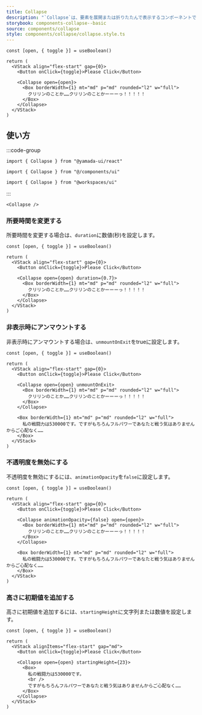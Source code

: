 ```yaml
---
title: Collapse
description: "`Collapse`は、要素を展開または折りたたんで表示するコンポーネントです。"
storybook: components-collapse--basic
source: components/collapse
style: components/collapse/collapse.style.ts
---
```


```tsx preview functional client
const [open, { toggle }] = useBoolean()

return (
  <VStack align="flex-start" gap={0}>
    <Button onClick={toggle}>Please Click</Button>

    <Collapse open={open}>
      <Box borderWidth={1} mt="md" p="md" rounded="l2" w="full">
        クリリンのことか……クリリンのことかーーーっ！！！！！
      </Box>
    </Collapse>
  </VStack>
)
```

## 使い方

:::code-group

```tsx [package]
import { Collapse } from "@yamada-ui/react"
```

```tsx [alias]
import { Collapse } from "@/components/ui"
```

```tsx [monorepo]
import { Collapse } from "@workspaces/ui"
```

:::

```tsx
<Collapse />
```

### 所要時間を変更する

所要時間を変更する場合は、`duration`に数値(秒)を設定します。

```tsx preview functional client
const [open, { toggle }] = useBoolean()

return (
  <VStack align="flex-start" gap={0}>
    <Button onClick={toggle}>Please Click</Button>

    <Collapse open={open} duration={0.7}>
      <Box borderWidth={1} mt="md" p="md" rounded="l2" w="full">
        クリリンのことか……クリリンのことかーーーっ！！！！！
      </Box>
    </Collapse>
  </VStack>
)
```

### 非表示時にアンマウントする

非表示時にアンマウントする場合は、`unmountOnExit`をtrueに設定します。

```tsx preview functional client
const [open, { toggle }] = useBoolean()

return (
  <VStack align="flex-start" gap={0}>
    <Button onClick={toggle}>Please Click</Button>

    <Collapse open={open} unmountOnExit>
      <Box borderWidth={1} mt="md" p="md" rounded="l2" w="full">
        クリリンのことか……クリリンのことかーーーっ！！！！！
      </Box>
    </Collapse>

    <Box borderWidth={1} mt="md" p="md" rounded="l2" w="full">
      私の戦闘力は530000です。ですがもちろんフルパワーであなたと戦う気はありませんからご心配なく……
    </Box>
  </VStack>
)
```

### 不透明度を無効にする

不透明度を無効にするには、`animationOpacity`を`false`に設定します。

```tsx preview functional client
const [open, { toggle }] = useBoolean()

return (
  <VStack align="flex-start" gap={0}>
    <Button onClick={toggle}>Please Click</Button>

    <Collapse animationOpacity={false} open={open}>
      <Box borderWidth={1} mt="md" p="md" rounded="l2" w="full">
        クリリンのことか……クリリンのことかーーーっ！！！！！
      </Box>
    </Collapse>

    <Box borderWidth={1} mt="md" p="md" rounded="l2" w="full">
      私の戦闘力は530000です。ですがもちろんフルパワーであなたと戦う気はありませんからご心配なく……
    </Box>
  </VStack>
)
```

### 高さに初期値を追加する

高さに初期値を追加するには、`startingHeight`に文字列または数値を設定します。

```tsx preview functional client
const [open, { toggle }] = useBoolean()

return (
  <VStack alignItems="flex-start" gap="md">
    <Button onClick={toggle}>Please Click</Button>

    <Collapse open={open} startingHeight={23}>
      <Box>
        私の戦闘力は530000です。
        <br />
        ですがもちろんフルパワーであなたと戦う気はありませんからご心配なく……
      </Box>
    </Collapse>
  </VStack>
)
```
